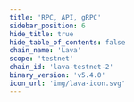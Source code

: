 ```yaml
---
title: 'RPC, API, gRPC'
sidebar_position: 6
hide_title: true
hide_table_of_contents: false
chain_name: 'Lava'
scope: 'testnet'
chain_id: 'lava-testnet-2'
binary_version: 'v5.4.0'
icon_url: 'img/lava-icon.svg'
---
```



<PageTitle
  iconUrl="img/lava-icon.svg"
  title="Lava Public Endpoints"
  chainId="lava-testnet-2"
  version="v5.4.0"
/>

<Endpoints
  api="https://lava-t-api.noders.services"
  rpc="https://lava-t-rpc.noders.services"
  grpc="https://lava-t-grpc.noders.services:443"
  jsonRpc=""
/>
